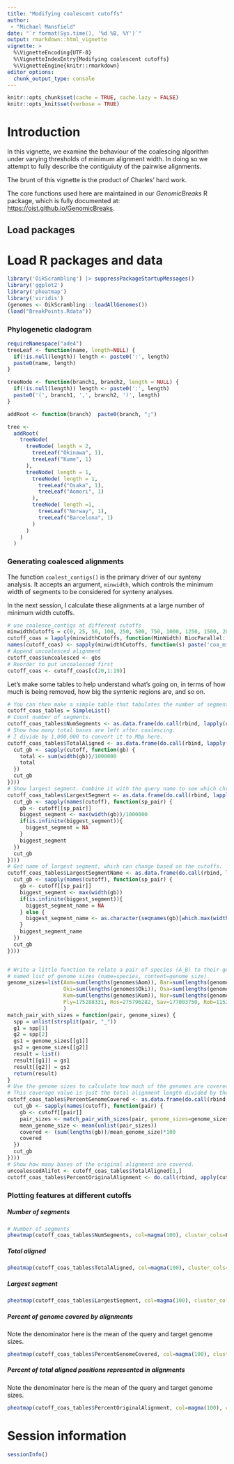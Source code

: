 ```yaml
---
title: "Modifying coalescent cutoffs"
author: 
 - "Michael Mansfield"
date: "`r format(Sys.time(), '%d %B, %Y')`"
output: rmarkdown::html_vignette
vignette: >
  %\VignetteEncoding{UTF-8}
  %\VignetteIndexEntry{Modifying coalescent cutoffs}
  %\VignetteEngine{knitr::rmarkdown}
editor_options: 
  chunk_output_type: console
---
```


```r
knitr::opts_chunk$set(cache = TRUE, cache.lazy = FALSE)
knitr::opts_knit$set(verbose = TRUE)
```

# Introduction

In this vignette, we examine the behaviour of the coalescing algorithm under varying
thresholds of minimum alignment width. In doing so we attempt to fully describe the
contiguiuty of the pairwise alignments. 

The brunt of this vignette is the product of Charles' hard work. 

The core functions used here are maintained in our _GenomicBreaks_ R package,
which is fully documented at: <https://oist.github.io/GenomicBreaks>.

## Load packages

# Load R packages and data

```r
library('OikScrambling') |> suppressPackageStartupMessages()
library('ggplot2')
library('pheatmap')
library('viridis')
(genomes <- OikScrambling:::loadAllGenomes())
(load("BreakPoints.Rdata"))
```

### Phylogenetic cladogram


```r
requireNamespace("ade4")
treeLeaf <- function(name, length=NULL) {
  if(!is.null(length)) length <- paste0(':', length)
  paste0(name, length)
}

treeNode <- function(branch1, branch2, length = NULL) {
  if(!is.null(length)) length <- paste0(':', length)
  paste0('(', branch1, ',', branch2, ')', length)
}

addRoot <- function(branch)  paste0(branch, ";")

tree <-
  addRoot(
    treeNode(
      treeNode( length = 2,
        treeLeaf("Okinawa", 1),
        treeLeaf("Kume", 1)
      ),
      treeNode( length = 1,
        treeNode( length = 1,
          treeLeaf("Osaka", 1),
          treeLeaf("Aomori", 1)
        ),
        treeNode( length =1,
          treeLeaf("Norway", 1),
          treeLeaf("Barcelona", 1)
        )
      )
    )
  )


```

### Generating coalesced alignments

The function `coalest_contigs()` is the primary driver of our synteny analysis. It accepts an argument, `minwidth`, which controls the minimum width of segments to be considered for synteny analyses.

In the next session, I calculate these alignments at a large number of minimum width cutoffs. 

```r
# use coalesce_contigs at different cutoffs
minwidthCutoffs = c(0, 25, 50, 100, 250, 500, 750, 1000, 1250, 1500, 2000, 2500, 5000, 7500, 10000, 12500, 25000, 50000, 100000)
cutoff_coas = lapply(minwidthCutoffs, function(MinWidth) BiocParallel::bplapply(gbs, function(gb) coalesce_contigs(gb=gb, minwidth=MinWidth)) |> SimpleList()) |> SimpleList()
names(cutoff_coas) <- sapply(minwidthCutoffs, function(s) paste('coa_minWidth_', as.character(s), sep=''))
# Append uncoalesced alignment
cutoff_coas$uncoalesced <- gbs
# Reorder to put uncoalesced first
cutoff_coas <- cutoff_coas[c(20,1:19)]
```

Let's make some tables to help understand what's going on, in terms of how much is being removed, how big the
syntenic regions are, and so on.

```r
# You can then make a simple table that tabulates the number of segments at a number of cutoffs.
cutoff_coas_tables = SimpleList()
# Count number of segments.
cutoff_coas_tables$NumSegments <- as.data.frame(do.call(rbind, lapply(cutoff_coas, function(cutoff) sapply(cutoff, function(gb) as.integer(length(gb)) ))))
# Show how many total bases are left after coalescing.
# I divide by 1,000,000 to convert it to Mbp here.
cutoff_coas_tables$TotalAligned <- as.data.frame(do.call(rbind, lapply(cutoff_coas, function(cutoff) {
  cut_gb <- sapply(cutoff, function(gb) {
    total <- sum(width(gb))/1000000
    total
  })
  cut_gb
})))
# Show largest segment. Combine it with the query name to see which chromosome segment is biggest.
cutoff_coas_tables$LargestSegment <- as.data.frame(do.call(rbind, lapply(cutoff_coas, function(cutoff) {
  cut_gb <- sapply(names(cutoff), function(sp_pair) {
    gb <- cutoff[[sp_pair]]
    biggest_segment <- max(width(gb))/1000000
    if(is.infinite(biggest_segment)){
      biggest_segment = NA
    } 
    biggest_segment
  })
  cut_gb
})))
# Get name of largest segment, which can change based on the cutoffs.
cutoff_coas_tables$LargestSegmentName <- as.data.frame(do.call(rbind, lapply(cutoff_coas, function(cutoff) {
  cut_gb <- sapply(names(cutoff), function(sp_pair) {
    gb <- cutoff[[sp_pair]]
    biggest_segment <- max(width(gb))
    if(is.infinite(biggest_segment)){
      biggest_segment_name = NA
    } else {
      biggest_segment_name <- as.character(seqnames(gb)[which.max(width(gb))])
    }
    biggest_segment_name
  })
  cut_gb
})))


# Write a little function to relate a pair of species (A_B) to their genome size.
# named list of genome sizes (name=species, content=genome size).
genome_sizes=list(Aom=sum(lengths(genomes$Aom)), Bar=sum(lengths(genomes$Bar)),
                  Oki=sum(lengths(genomes$Oki)), Osa=sum(lengths(genomes$Osa)),
                  Kum=sum(lengths(genomes$Kum)), Nor=sum(lengths(genomes$Nor)),
                  Ply=175288331, Ros=275796282, Sav=177003750, Rob=115226814
                  )
match_pair_with_sizes = function(pair, genome_sizes) {
  spp = unlist(strsplit(pair, "_"))
  g1 = spp[1]
  g2 = spp[2]
  gs1 = genome_sizes[[g1]]
  gs2 = genome_sizes[[g2]]
  result = list()
  result[[g1]] = gs1
  result[[g2]] = gs2
  return(result)
}
# Use the genome sizes to calculate how much of the genomes are covered.
# This coverage value is just the total alignment length divided by the mean of the two genome sizes.
cutoff_coas_tables$PercentGenomeCovered <- as.data.frame(do.call(rbind, lapply(cutoff_coas, function(cutoff) {
  cut_gb <- sapply(names(cutoff), function(pair) {
    gb <- cutoff[[pair]]
    pair_sizes <- match_pair_with_sizes(pair, genome_sizes=genome_sizes)
    mean_genome_size <- mean(unlist(pair_sizes))
    covered <- (sum(lengths(gb))/mean_genome_size)*100
    covered
  })
  cut_gb
})))
# Show how many bases of the original alignment are covered.
uncoalescedAliTot <- cutoff_coas_tables$TotalAligned[1,]
cutoff_coas_tables$PercentOriginalAlignment <- do.call(rbind, apply(cutoff_coas_tables$TotalAligned, 1, function(x) x/uncoalescedAliTot)) *100

```

### Plotting features at different cutoffs
##### Number of segments
```r
# Number of segments
pheatmap(cutoff_coas_tables$NumSegments, col=magma(100), cluster_cols=F, cluster_row=F, gaps_col=15, angle_col = 90, main='Number of alignments (uncoalesced) or syntenic regions (coalesced)', display_numbers=T, number_color='#d9d9d9', number_format="%.0f")
```
##### Total aligned
```r
pheatmap(cutoff_coas_tables$TotalAligned, col=magma(100), cluster_cols=F, gaps_col=15, cluster_row=F, angle_col = 90, main='Sum of all alignment widths (Mbp)', display_numbers=T, number_color='#d9d9d9')
```

##### Largest segment
```r
pheatmap(cutoff_coas_tables$LargestSegment, col=magma(100), cluster_cols=F, gaps_col=15, cluster_row=F, angle_col = 90, main='Size of largest segment (Mbp)', display_numbers=T, number_color='#d9d9d9')
```

##### Percent of genome covered by alignments
Note the denominator here is the mean of the query and target genome sizes.
```r
pheatmap(cutoff_coas_tables$PercentGenomeCovered, col=magma(100), cluster_cols=F, gaps_col=15, cluster_row=F, angle_col = 90, main='Percentage of query/target genomes covered (%)', display_numbers=T, number_color='#d9d9d9')
```

##### Percent of total aligned positions represented in alignments
Note the denominator here is the mean of the query and target genome sizes.
```r
pheatmap(cutoff_coas_tables$PercentOriginalAlignment, col=magma(100), cluster_cols=F, gaps_col=15, cluster_row=F, angle_col = 90, main='Percentage of query/target genomes covered (%)', display_numbers=T, number_color='#d9d9d9')
```

# Session information

```r
sessionInfo()
```


